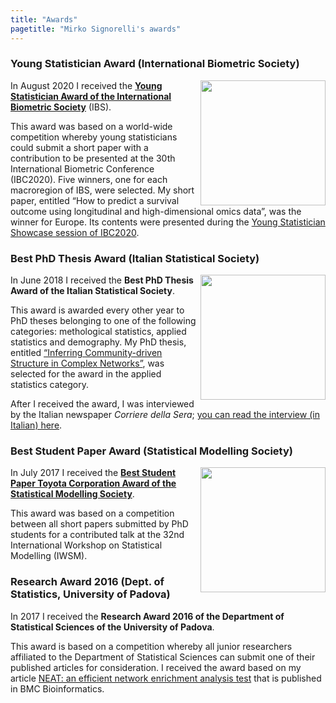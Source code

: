 ---
title: "Awards"
pagetitle: "Mirko Signorelli's awards"
---

### Young Statistician Award (International Biometric Society)

<img src="images/award_YSS_IBS.png" align="right" alt="" width="200" />

In August 2020 I received the [**Young Statistician Award of the International Biometric Society**](https://www.vvsor.nl/biometrics/news/two-awards-for-bms-aned-members-at-ibc2020) (IBS).

This award was based on a world-wide competition whereby young statisticians could submit a short paper with a contribution to be presented at the 30th International Biometric Conference (IBC2020). Five winners, one for each macroregion of IBS, were selected. My short paper, entitled "How to predict a survival outcome using longitudinal and high-dimensional omics data", was the winner for Europe. Its contents were presented during the [Young Statistician Showcase session of IBC2020](https://www.ibc2020.org/scientific-programme/showcases).

### Best PhD Thesis Award (Italian Statistical Society)

<img src="images/award_best_phd_thesis_SIS.png" align="right" alt="" width="200" />

In June 2018 I received the **Best PhD Thesis Award of the Italian Statistical Society**. 

This award is awarded every other year to PhD theses belonging to one of the following categories: methological statistics, applied statistics and demography. My PhD thesis, entitled ["Inferring Community-driven Structure in Complex Networks"](https://www.researchgate.net/publication/322746472_Inferring_Community-driven_Structure_in_Complex_Networks), was selected for the award in the applied statistics category.

After I received the award, I was interviewed by the Italian newspaper *Corriere della Sera*; [you can read the interview (in Italian) here](https://bergamo.corriere.it/notizie/cronaca/18_ottobre_05/da-chiuduno-all-olanda-premiato-la-ricerca-statistica-politica-8bce14cc-c87b-11e8-81ab-863c582a99f0.shtml).

### Best Student Paper Award (Statistical Modelling Society)

<img src="images/award_best_student_paper_IWSM.png" align="right" alt="" width="200" />

In July 2017 I received the [**Best Student Paper Toyota Corporation Award of the Statistical Modelling Society**](https://journals.sagepub.com/doi/full/10.1177/1471082X17726638).

This award was based on a competition between all short papers submitted by PhD students for a contributed talk at the 32nd International Workshop on Statistical Modelling (IWSM).

### Research Award 2016 (Dept. of Statistics, University of Padova)

In 2017 I received the **Research Award 2016 of the Department of Statistical Sciences of the University of Padova**.

This award is based on a competition whereby all junior researchers affiliated to the Department of Statistical Sciences can submit one of their published articles for consideration. I received the award based on my article [NEAT: an efficient network enrichment analysis test](https://bmcbioinformatics.biomedcentral.com/articles/10.1186/s12859-016-1203-6) that is published in BMC Bioinformatics.
